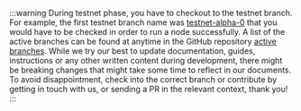 :::warning
During testnet phase, you have to checkout to the testnet branch. For example, the first testnet branch name was [testnet-alpha-0](https://github.com/fleek-network/lightning/tree/testnet-alpha-0) that you would have to be checked in order to run a node successfully. A list of the active branches can be found at anytime in the GitHub repository [active branches](https://github.com/fleek-network/lightning/branches). While we try our best to update documentation, guides, instructions or any other written content during development, there might be breaking changes that might take some time to reflect in our documents. To avoid disappointment, check into the correct branch or contribute by getting in touch with us, or sending a PR in the relevant context, thank you!
:::